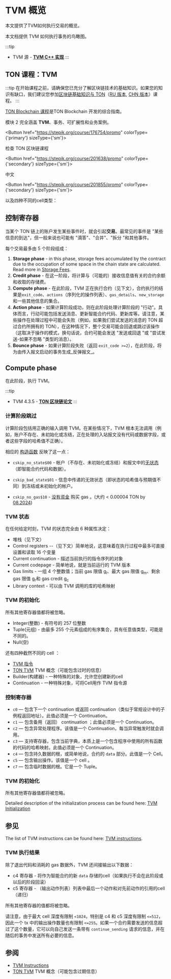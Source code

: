 
# TVM 概览

本文提供了TVM如何执行交易的概览。

本文档提供 TVM 如何执行事务的鸟瞰图。

:::tip

- TVM 源 - [**TVM C++ 实现**](https://github.com/ton-blockchain/ton/tree/master/crypto/vm)
  :::

## TON 课程：TVM

:::tip
在开始课程之前，请确保您已充分了解区块链技术的基础知识。如果您的知识有缺口，我们建议您参加[区块链基础知识与 TON](https://stepik.org/course/201294/promo)（[RU 版本](https://stepik.org/course/202221/), [CHN 版本](https://stepik.org/course/200976/)）课程。
:::

[TON Blockchain 课程](https://stepik.org/course/176754/)是TON Blockchain 开发的综合指南。

模块 2 完全涵盖 **TVM**、事务、可扩展性和业务案例。

<Button href="https://stepik.org/course/176754/promo"
        colorType={'primary'} sizeType={'sm'}>

检查 TON 区块链课程

</Button>

<Button href="https://stepik.org/course/201638/promo"
        colorType={'secondary'} sizeType={'sm'}>

中文

</Button>

<Button href="https://stepik.org/course/201855/promo"
        colorType={'secondary'} sizeType={'sm'}>

以及四种不同的cell类型：

</Button>

## 控制寄存器

当某个 TON 链上的账户发生某些事件时，就会引起**交易**。最常见的事件是 "某些信息的到达"，但一般来说也可能有 "滴答"、"合并"、"拆分 "和其他事件。

每个交易最多由 5 个阶段组成：

1. **Storage phase** - in this phase, storage fees accumulated by the contract due to the occupation of some space in the chain state are calculated. Read more in [Storage Fees](/develop/smart-contracts/fees#storage-fee).
2. **Credit phase** - 在这一阶段，将计算与（可能的）接收信息值有关的合约余额和收取的存储费。
3. **Compute phase** - 在此阶段，TVM 正在执行合约（见下文），合约执行的结果是`exit_code`、`actions`（序列化的操作列表）、`gas_details`、`new_storage`和一些其他信息的集合。
4. **Action phase** - 如果计算阶段成功，则在此阶段处理计算阶段的 "行动"。具体而言，行动可能包括发送消息、更新智能合约代码、更新库等。请注意，某些操作在处理过程中可能会失败（例如，如果我们尝试发送的消息的 TON 超过合约所拥有的 TON），在这种情况下，整个交易可能会回退或跳过该操作（这取决于操作的模式，换句话说，合约可能会发送 "发送或回退 "或 "尝试发送-如果不忽略 "类型的消息）。
5. **Bounce phase** - 如果计算阶段失败（返回 `exit_code >=2`），在此阶段，将为由传入报文启动的事务生成_反弹报文_。

## Compute phase

在此阶段，执行 TVM。

:::tip

- TVM 4.3.5 - [**TON 区块链论文**](https://docs.ton.org/assets/files/tblkch-6aaf006b94ee2843a982ebf21d7c1247.pdf)
  :::

### 计算阶段跳过

计算阶段包括用正确的输入调用 TVM。在某些情况下，TVM 根本无法调用（例如，账户不存在、未初始化或冻结，正在处理的入站报文没有代码或数据字段，或者这些字段的哈希值不正确）。

相应的 [构造函数](https://github.com/ton-blockchain/ton/blob/5c392e0f2d946877bb79a09ed35068f7b0bd333a/crypto/block/block.tlb#L314) 反映了这一点：

- `cskip_no_state$00` - 帐户（不存在、未初始化或冻结）和报文中的[无状态](https://testnet.tonviewer.com/transaction/7e78394d082882375a5d21affa6397dec60fc5a3ecbea87f401b0e460fb5c80c)（即智能合约代码和数据）。

- `cskip_bad_state$01` - 信息中传递的无效状态（即状态的哈希值与预期值不同）到冻结或未初始化的帐户。

- `cskip_no_gas$10` - [没有资金](https://testnet.tonviewer.com/transaction/a1612cde7fd66139a7d04b30f38db192bdb743a8b12054feba3c16061a4cb9a6) 购买 gas 。(大约 < 0.00004 TON by [08.2024](https://testnet.tonviewer.com/transaction/9789306d7b29318c90477aa3df6599ee4a897031162ad41a24decb87db65402b))

### TVM 状态

在任何给定时刻，TVM 的状态完全由 6 种属性决定：

- 堆栈（见下文）
- Control registers --（见下文）简单地说，这意味着在执行过程中最多可直接设置和读取 16 个变量
- Current continuation - 描述当前执行的指令序列的对象
- Current codepage - 简单地说，就是当前运行的 TVM 版本
- Gas limits - 一组 4 个整数值；当前 gas 限值 g<sub>l</sub>、最大 gas 限值 g<sub>m</sub>、剩余 gas 限值 g<sub>r</sub>和 gas credit g<sub>c</sub>
- Library context - 可以由 TVM 调用的库的哈希映射

### TVM 的初始化

所有其他寄存器值都将被忽略。

- Integer(整数) - 有符号的 257 位整数
- Tuple(元组) - 由最多 255 个元素组成的有序集合，具有任意值类型，可能是不同的。
- Null(空)

还有四种截然不同的 cell ：

- [TVM 指令](/learn/tvm-instructions/instructions)
- [TON TVM](https://ton.org/tvm.pdf) TVM 概念（可能包含过时的信息）
- Builder(构建器) - 一种特殊的对象，允许您创建新的cell
- Continuation - 一种特殊对象，可将Cell用作 TVM 指令源

### 控制寄存器

- `c0` — 包含下一个 continuation 或返回 continuation（类似于常规设计中的子例程返回地址）。此值必须是一个 Continuation。
- `c1` — 包含备用（返回） continuation ；此值必须是一个 Continuation。
- `c2` — 包含异常处理程序。该值是一个 Continuation，每当异常触发时就会调用。
- `c3` — 支持寄存器，包含当前字典，本质上是一个包含程序中使用的所有函数的代码的哈希映射。此值必须是一个 Continuation。
- `c4` — 包含持久数据的根，或简单地说，合约的 `data` 部分。此值是一个 Cell。
- `c5` — 包含输出操作。该值是一个 cell 。
- `c7` — 包含临时数据的根。它是一个 Tuple。

### TVM 的初始化

所有其他寄存器值都将被忽略。

Detailed description of the initialization process can be found here: [TVM Initialization](/learn/tvm-instructions/tvm-initialization.md)

## 参见

The list of TVM instructions can be found here: [TVM instructions](/learn/tvm-instructions/instructions).

### TVM 执行结果

除了退出代码和消耗的 gas 数据外，TVM 还间接输出以下数据：

- c4 寄存器 - 将作为智能合约的新 `data` 存储的cell（如果执行不会在此阶段或以后的阶段回滚）
- c5 寄存器 - （输出动作列表）列表中最后一个动作和对先前动作的引用的cell（递归）

所有其他寄存器的值都将被忽略。

请注意，由于最大 cell 深度有限制 `<1024`，特别是 c4 和 c5 深度有限制 `<=512`，因此一个 tx 中的输出操作数量也有限制 `<=255`。如果一个合约需要发送的信息超过了这个数量，它可以向自己发送一条带有 `continue_sending` 请求的信息，并在随后的事务中发送所有必要的信息。

## 参阅

- [TVM Instructions](/learn/tvm-instructions/instructions)
- [TON TVM](https://ton.org/tvm.pdf) TVM 概念（可能包含过期信息）
